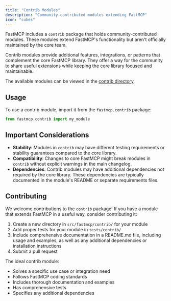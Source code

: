 ```yaml
---
title: "Contrib Modules"
description: "Community-contributed modules extending FastMCP"
icon: "cubes"
---
```



<VersionBadge version="2.2.1" />

FastMCP includes a `contrib` package that holds community-contributed modules. These modules extend FastMCP's functionality but aren't officially maintained by the core team.

Contrib modules provide additional features, integrations, or patterns that complement the core FastMCP library. They offer a way for the community to share useful extensions while keeping the core library focused and maintainable.

The available modules can be viewed in the [contrib directory](https://github.com/jlowin/fastmcp/tree/main/src/contrib).

## Usage

To use a contrib module, import it from the `fastmcp.contrib` package:

```python
from fastmcp.contrib import my_module
```

## Important Considerations

- **Stability**: Modules in `contrib` may have different testing requirements or stability guarantees compared to the core library.
- **Compatibility**: Changes to core FastMCP might break modules in `contrib` without explicit warnings in the main changelog.
- **Dependencies**: Contrib modules may have additional dependencies not required by the core library. These dependencies are typically documented in the module's README or separate requirements files.

## Contributing

We welcome contributions to the `contrib` package! If you have a module that extends FastMCP in a useful way, consider contributing it:

1. Create a new directory in `src/fastmcp/contrib/` for your module
3. Add proper tests for your module in `tests/contrib/`
2. Include comprehensive documentation in a README.md file, including usage and examples, as well as any additional dependencies or installation instructions
5. Submit a pull request

The ideal contrib module:
- Solves a specific use case or integration need
- Follows FastMCP coding standards
- Includes thorough documentation and examples
- Has comprehensive tests
- Specifies any additional dependencies

